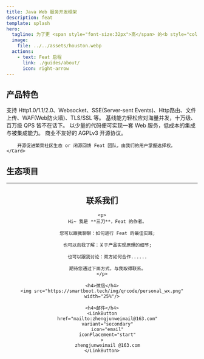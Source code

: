 ```yaml
---
title: Java Web 服务开发框架
description: feat
template: splash
hero:
  tagline: 为了更 <span style="font-size:32px">高</span> 的<b style="color:#f5222d"> 性能</b>，以及更 <span style="font-size:15px">低</span> 的<b style="color:#52c41a"> 能耗</b>
  image:
    file: ../../assets/houston.webp
  actions:
    - text: Feat 启程
      link: ./guides/about/
      icon: right-arrow
---
```



## 产品特色

<CardGrid stagger>
	<Card title="功能丰富" icon="seti:happenings">
		支持 Http1.0/1.1/2.0、Websocket、SSE(Server-sent Events)、Http路由、文件上传、WAF(Web防火墙)、TLS/SSL 等。
	</Card>
	<Card title="强劲性能" icon="rocket">
		基线能力轻松应对海量并发，十万级、百万级 QPS 皆不在话下。
	</Card>
	<Card title="轻量灵活" icon="puzzle">
		以少量的代码便可实现一套 Web 服务，低成本的集成与被集成能力。
	</Card>
	<Card title="开源生态" icon="github">
		商业不友好的 AGPLv3 开源协议。

        开源促进繁荣社区生态 or 闭源回馈 Feat 团队，由我们的用户掌握选择权。
	</Card>
</CardGrid>


## 生态项目
<CardGrid>
    <LinkCard title="smart-socket" description="Java AIO 实现的支持百万级长连接通信框架" href="https://smartboot.tech/smart-socket" />
    <LinkCard title="smart-servlet" description="提供一个自主可控的轻量级 Tomcat/Undertow 可替代版本，基于 Feat 重新定义下一代 Servlet 容器!" href="https://smartboot.tech/smart-servlet" />
</CardGrid>

<hr/>

<center>
    <h2>联系我们</h2>

    <p>
        Hi~ 我是 **三刀**，Feat 的作者。

        您可以跟我聊聊：如何进行 Feat 的最佳实践;

        也可以向我了解：关于产品实现原理的细节;

        也可以跟我讨论：双方如何合作......

        期待您通过下面方式，与我取得联系。
    </p>

    <h4>微信</h4>
    <img src="https://smartboot.tech/img/qrcode/personal_wx.png" width="25%"/>

    <h4>邮件</h4>
    <LinkButton
        href="mailto:zhengjunweimail@163.com"
        variant="secondary"
        icon="email"
        iconPlacement="start"
    >
        zhengjunweimail @163.com
    </LinkButton>
</center>